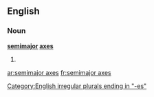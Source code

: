 ==English==

===Noun===
'''[[semimajor]] [[axes]]'''

# {{plural of|semimajor axis}}

[[Category:English irregular plurals ending in "-es"]]

[[ar:semimajor axes]]
[[fr:semimajor axes]]